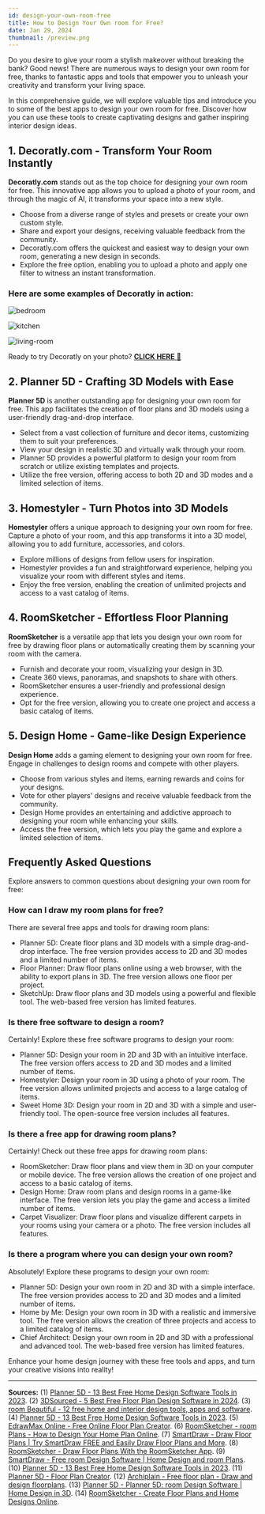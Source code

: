 ```yaml
---
id: design-your-own-room-free
title: How to Design Your Own room for Free?
date: Jan 29, 2024
thumbnail: /preview.png
---
```


Do you desire to give your room a stylish makeover without breaking the bank? Good news! There are numerous ways to design your own room for free, thanks to fantastic apps and tools that empower you to unleash your creativity and transform your living space.

In this comprehensive guide, we will explore valuable tips and introduce you to some of the best apps to design your own room for free. Discover how you can use these tools to create captivating designs and gather inspiring interior design ideas.

## 1. Decoratly.com - Transform Your Room Instantly

**Decoratly.com** stands out as the top choice for designing your own room for free. This innovative app allows you to upload a photo of your room, and through the magic of AI, it transforms your space into a new style.

- Choose from a diverse range of styles and presets or create your own custom style.
- Share and export your designs, receiving valuable feedback from the community.
- Decoratly.com offers the quickest and easiest way to design your own room, generating a new design in seconds.
- Explore the free option, enabling you to upload a photo and apply one filter to witness an instant transformation.

### Here are some examples of Decoratly in action:

![bedroom](/examples/bedroom.jpg)

![kitchen](/examples/kitchen.jpg)

![living-room](/examples/living-room.jpg)

Ready to try Decoratly on your photo? [**CLICK HERE** 🏡](https://www.decoratly.com)

## 2. Planner 5D - Crafting 3D Models with Ease

**Planner 5D** is another outstanding app for designing your own room for free. This app facilitates the creation of floor plans and 3D models using a user-friendly drag-and-drop interface.

- Select from a vast collection of furniture and decor items, customizing them to suit your preferences.
- View your design in realistic 3D and virtually walk through your room.
- Planner 5D provides a powerful platform to design your room from scratch or utilize existing templates and projects.
- Utilize the free version, offering access to both 2D and 3D modes and a limited selection of items.

## 3. Homestyler - Turn Photos into 3D Models

**Homestyler** offers a unique approach to designing your own room for free. Capture a photo of your room, and this app transforms it into a 3D model, allowing you to add furniture, accessories, and colors.

- Explore millions of designs from fellow users for inspiration.
- Homestyler provides a fun and straightforward experience, helping you visualize your room with different styles and items.
- Enjoy the free version, enabling the creation of unlimited projects and access to a vast catalog of items.

## 4. RoomSketcher - Effortless Floor Planning

**RoomSketcher** is a versatile app that lets you design your own room for free by drawing floor plans or automatically creating them by scanning your room with the camera.

- Furnish and decorate your room, visualizing your design in 3D.
- Create 360 views, panoramas, and snapshots to share with others.
- RoomSketcher ensures a user-friendly and professional design experience.
- Opt for the free version, allowing you to create one project and access a basic catalog of items.

## 5. Design Home - Game-like Design Experience

**Design Home** adds a gaming element to designing your own room for free. Engage in challenges to design rooms and compete with other players.

- Choose from various styles and items, earning rewards and coins for your designs.
- Vote for other players' designs and receive valuable feedback from the community.
- Design Home provides an entertaining and addictive approach to designing your room while enhancing your skills.
- Access the free version, which lets you play the game and explore a limited selection of items.

## Frequently Asked Questions

Explore answers to common questions about designing your own room for free:

### How can I draw my room plans for free?

There are several free apps and tools for drawing room plans:

- Planner 5D: Create floor plans and 3D models with a simple drag-and-drop interface. The free version provides access to 2D and 3D modes and a limited number of items.
- Floor Planner: Draw floor plans online using a web browser, with the ability to export plans in 3D. The free version allows one floor per project.
- SketchUp: Draw floor plans and 3D models using a powerful and flexible tool. The web-based free version has limited features.

### Is there free software to design a room?

Certainly! Explore these free software programs to design your room:

- Planner 5D: Design your room in 2D and 3D with an intuitive interface. The free version offers access to 2D and 3D modes and a limited number of items.
- Homestyler: Design your room in 3D using a photo of your room. The free version allows unlimited projects and access to a large catalog of items.
- Sweet Home 3D: Design your room in 2D and 3D with a simple and user-friendly tool. The open-source free version includes all features.

### Is there a free app for drawing room plans?

Certainly! Check out these free apps for drawing room plans:

- RoomSketcher: Draw floor plans and view them in 3D on your computer or mobile device. The free version allows the creation of one project and access to a basic catalog of items.
- Design Home: Draw room plans and design rooms in a game-like interface. The free version lets you play the game and access a limited number of items.
- Carpet Visualizer: Draw floor plans and visualize different carpets in your rooms using your camera or a photo. The free version includes all features.

### Is there a program where you can design your own room?

Absolutely! Explore these programs to design your own room:

- Planner 5D: Design your own room in 2D and 3D with a simple interface. The free version provides access to 2D and 3D modes and a limited number of items.
- Home by Me: Design your own room in 3D with a realistic and immersive tool. The free version allows the creation of three projects and access to a limited catalog of items.
- Chief Architect: Design your own room in 2D and 3D with a professional and advanced tool. The web-based free version has limited features.

Enhance your home design journey with these free tools and apps, and turn your creative visions into reality!

---

**Sources:**
(1) [Planner 5D - 13 Best Free Home Design Software Tools in 2023](https://planner5d.com/blog/best-free-home-design-software-tools/).
(2) [3DSourced - 5 Best Free Floor Plan Design Software in 2024](https://www.3dsourced.com/3d-software/best-free-floor-plan-design-software/).
(3) [room Beautiful - 12 free home and interior design tools, apps and software](https://www.roombeautiful.com/uk/renovate/design/a28461218/best-free-home-interior-design-tools-apps-software/).
(4) [Planner 5D - 13 Best Free Home Design Software Tools in 2023](https://planner5d.com/blog/best-free-home-design-software-tools/).
(5) [EdrawMax Online - Free Online Floor Plan Creator](https://www.edrawmax.com/floor-plan-maker/).
(6) [RoomSketcher - room Plans - How to Design Your Home Plan Online](https://www.roomsketcher.com/room-plans/).
(7) [SmartDraw - Draw Floor Plans | Try SmartDraw FREE and Easily Draw Floor Plans and More](https://www.smartdraw.com/floor-plan/draw-floor-plans.htm).
(8) [RoomSketcher - Draw Floor Plans With the RoomSketcher App](https://www.roomsketcher.com/features/draw-floor-plans/).
(9) [SmartDraw - Free room Design Software | Home Design and room Plans](https://www.smartdraw.com/floor-plan/home-design-software.htm).
(10) [Planner 5D - 13 Best Free Home Design Software Tools in 2023](https://planner5d.com/blog/best-free-home-design-software-tools/).
(11) [Planner 5D - Floor Plan Creator](https://planner5d.com/use/free-floor-plan-creator).
(12) [Archiplain - Free floor plan - Draw and design floorplans](https://archiplain.com/free-floor-plan).
(13) [Planner 5D - Planner 5D: room Design Software | Home Design in 3D](https://planner5d.com/).
(14) [RoomSketcher - Create Floor Plans and Home Designs Online](https://www.roomsketcher.com/).
